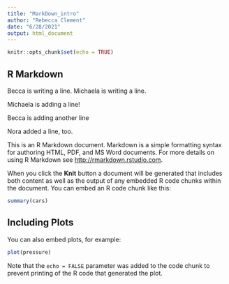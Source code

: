 ```yaml
---
title: "MarkDown_intro"
author: "Rebecca Clement"
date: "6/28/2021"
output: html_document
---
```


```r
knitr::opts_chunk$set(echo = TRUE)
```

## R Markdown

Becca is writing a line. 
Michaela is writing a line.

Michaela is adding a line!

Becca is adding another line


Nora added a line, too.


This is an R Markdown document. Markdown is a simple formatting syntax for authoring HTML, PDF, and MS Word documents. For more details on using R Markdown see <http://rmarkdown.rstudio.com>.

When you click the **Knit** button a document will be generated that includes both content as well as the output of any embedded R code chunks within the document. You can embed an R code chunk like this:

```r
summary(cars)
```

## Including Plots

You can also embed plots, for example:

```r
plot(pressure)
```

Note that the `echo = FALSE` parameter was added to the code chunk to prevent printing of the R code that generated the plot.
